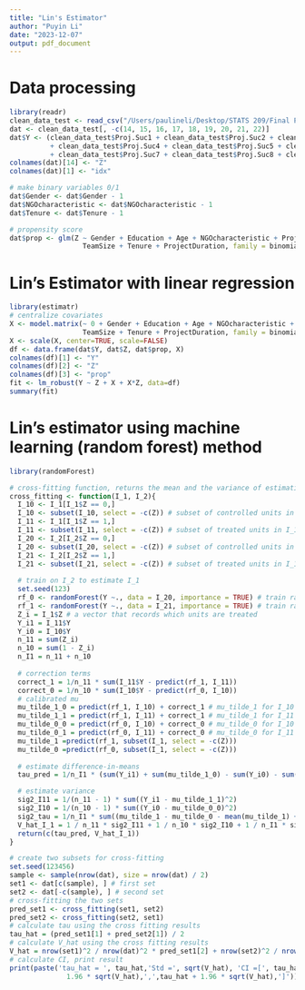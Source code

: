```yaml
---
title: "Lin's Estimator"
author: "Puyin Li"
date: "2023-12-07"
output: pdf_document
---
```

# Data processing
```r
library(readr)
clean_data_test <- read_csv("/Users/paulineli/Desktop/STATS 209/Final Project/clean_data_test.csv")
dat <- clean_data_test[, -c(14, 15, 16, 17, 18, 19, 20, 21, 22)]
dat$Y <- (clean_data_test$Proj.Suc1 + clean_data_test$Proj.Suc2 + clean_data_test$Proj.Suc3
          + clean_data_test$Proj.Suc4 + clean_data_test$Proj.Suc5 + clean_data_test$Proj.Suc6
          + clean_data_test$Proj.Suc7 + clean_data_test$Proj.Suc8 + clean_data_test$Proj.Suc9) / 9
colnames(dat)[14] <- "Z"
colnames(dat)[1] <- "idx"

# make binary variables 0/1
dat$Gender <- dat$Gender - 1
dat$NGOcharacteristic <- dat$NGOcharacteristic - 1
dat$Tenure <- dat$Tenure - 1

# propensity score
dat$prop <- glm(Z ~ Gender + Education + Age + NGOcharacteristic + ProjectCharacteristic +
                  TeamSize + Tenure + ProjectDuration, family = binomial, data = dat)$fitted.values
```

# Lin's Estimator with linear regression
```r
library(estimatr)
# centralize covariates
X <- model.matrix(~ 0 + Gender + Education + Age + NGOcharacteristic + factor(ProjectCharacteristic) +
                  TeamSize + Tenure + ProjectDuration, family = binomial, data = dat)
X <- scale(X, center=TRUE, scale=FALSE)
df <- data.frame(dat$Y, dat$Z, dat$prop, X)
colnames(df)[1] <- "Y"
colnames(df)[2] <- "Z"
colnames(df)[3] <- "prop"
fit <- lm_robust(Y ~ Z + X + X*Z, data=df)
summary(fit)
```

# Lin's estimator using machine learning (random forest) method 
```r
library(randomForest)

# cross-fitting function, returns the mean and the variance of estimation
cross_fitting <- function(I_1, I_2){
  I_10 <- I_1[I_1$Z == 0,]
  I_10 <- subset(I_10, select = -c(Z)) # subset of controlled units in I_1
  I_11 <- I_1[I_1$Z == 1,]
  I_11 <- subset(I_11, select = -c(Z)) # subset of treated units in I_1
  I_20 <- I_2[I_2$Z == 0,]
  I_20 <- subset(I_20, select = -c(Z)) # subset of controlled units in I_2
  I_21 <- I_2[I_2$Z == 1,]
  I_21 <- subset(I_21, select = -c(Z)) # subset of treated units in I_1
  
  # train on I_2 to estimate I_1
  set.seed(123)
  rf_0 <- randomForest(Y ~., data = I_20, importance = TRUE) # train random forest on control group
  rf_1 <- randomForest(Y ~., data = I_21, importance = TRUE) # train random forest on treatment group
  Z_i = I_1$Z # a vector that records which units are treated 
  Y_i1 = I_11$Y
  Y_i0 = I_10$Y
  n_11 = sum(Z_i)
  n_10 = sum(1 - Z_i)
  n_I1 = n_11 + n_10
  
  # correction terms
  correct_1 = 1/n_11 * sum(I_11$Y - predict(rf_1, I_11))
  correct_0 = 1/n_10 * sum(I_10$Y - predict(rf_0, I_10))
  # calibrated mu
  mu_tilde_1_0 = predict(rf_1, I_10) + correct_1 # mu_tilde_1 for I_10
  mu_tilde_1_1 = predict(rf_1, I_11) + correct_1 # mu_tilde_1 for I_11
  mu_tilde_0_0 = predict(rf_0, I_10) + correct_0 # mu_tilde_0 for I_10
  mu_tilde_0_1 = predict(rf_0, I_11) + correct_0 # mu_tilde_0 for I_11
  mu_tilde_1 =predict(rf_1, subset(I_1, select = -c(Z)))
  mu_tilde_0 =predict(rf_0, subset(I_1, select = -c(Z)))
  
  # estimate difference-in-means 
  tau_pred = 1/n_I1 * (sum(Y_i1) + sum(mu_tilde_1_0) - sum(Y_i0) - sum(mu_tilde_0_1))

  # estimate variance
  sig2_I11 = 1/(n_11 - 1) * sum((Y_i1 - mu_tilde_1_1)^2)
  sig2_I10 = 1/(n_10 - 1) * sum((Y_i0 - mu_tilde_0_0)^2)
  sig2_tau = 1/n_I1 * sum((mu_tilde_1 - mu_tilde_0 - mean(mu_tilde_1) + mean(mu_tilde_0))^2)
  V_hat_I_1 = 1 / n_11 * sig2_I11 + 1 / n_10 * sig2_I10 + 1 / n_I1 * sig2_tau
  return(c(tau_pred, V_hat_I_1))
}

# create two subsets for cross-fitting 
set.seed(123456)
sample <- sample(nrow(dat), size = nrow(dat) / 2) 
set1 <- dat[c(sample), ] # first set 
set2 <- dat[-c(sample), ] # second set 
# cross-fitting the two sets 
pred_set1 <- cross_fitting(set1, set2) 
pred_set2 <- cross_fitting(set2, set1)
# calculate tau using the cross fitting results
tau_hat = (pred_set1[1] + pred_set2[1]) / 2 
# calculate V_hat using the cross fitting results
V_hat = nrow(set1)^2 / nrow(dat)^2 * pred_set1[2] + nrow(set2)^2 / nrow(dat)^2 * pred_set2[2]
# calculate CI, print result
print(paste('tau_hat = ', tau_hat,'Std =', sqrt(V_hat), 'CI =[', tau_hat - 
              1.96 * sqrt(V_hat),',',tau_hat + 1.96 * sqrt(V_hat),']'))

```
